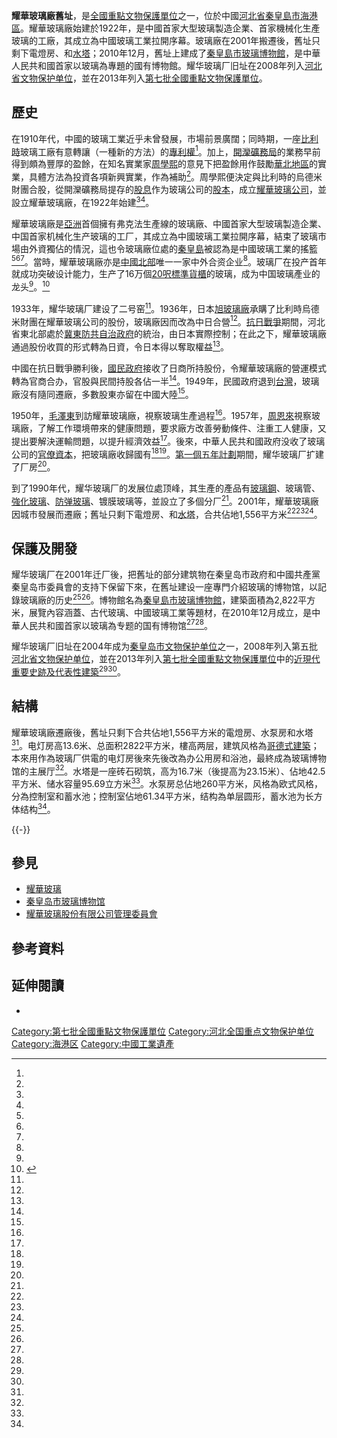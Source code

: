 {{文物保护单位
| 名称 = 耀華玻璃廠舊址
| 图片 = Former Yaohua Glass Factory in Qinhuangdao 04 2015-09.jpg
| 说明 = 玻璃廠的水塔，攝於2015年9月
| 级别 = 全国
| 所在 = [[河北省|河北省]][[秦皇島市|秦皇島市]][[海港區_(秦皇島市)|海港區]]
| 分类 = [[第七批全国重点文物保护单位中的近现代重要史迹及代表性建筑|近现代重要史迹及代表性建筑]]
| 时代 = 1922年
| 编号 = 7-1640-5-033
| 登录 = 2013年
}}
'''耀華玻璃廠舊址'''，是[[全國重點文物保護單位|全國重點文物保護單位]]之一，位於中國[[河北省|河北省]][[秦皇島市|秦皇島市]][[海港區_(秦皇島市)|海港區]]。耀華玻璃廠始建於1922年，是中國首家大型玻璃製造企業、首家機械化生產玻璃的工廠，其成立為中國玻璃工業拉開序幕。玻璃廠在2001年搬遷後，舊址只剩下電燈房、{{link-en|水泵房|Pumping station}}和[[水塔|水塔]]；2010年12月，舊址上建成了[[秦皇島市玻璃博物館|秦皇島市玻璃博物館]]，是中華人民共和國首家以玻璃為專題的國有博物館。耀华玻璃厂旧址在2008年列入[[河北省文物保护单位|河北省文物保护单位]]，並在2013年列入[[第七批全國重點文物保護單位|第七批全國重點文物保護單位]]。

== 歷史 ==
在1910年代，中國的玻璃工業近乎未曾發展，市場前景廣闊；同時期，一座[[比利時|比利時]]玻璃工廠有意轉讓{{link-en|弗克法|Fourcault process}}（一種新的{{link-en|玻璃生產|Glass production}}方法）的[[專利權|專利權]]<ref name="中國玻璃網"/>。加上，[[開灤礦務局|開灤礦務局]]的業務早前得到頗為豐厚的盈餘，在知名實業家[[周學熙|周學熙]]的意見下把盈餘用作鼓勵[[華北地區|華北地區]]的實業，具體方法為投資各項新興實業，作為補助<ref name="中國玻璃網"/>。周學熙便決定與比利時的烏德米財團合股，從開灤礦務局提存的[[股息|股息]]作为玻璃公司的[[股本|股本]]，成立[[耀華玻璃公司|耀華玻璃公司]]，並設立耀華玻璃廠，在1922年始建<ref name="中國玻璃網"/><ref name="中國新聞網"/>。

耀華玻璃廠是[[亞洲|亞洲]]首個擁有弗克法生產線的玻璃廠、中國首家大型玻璃製造企業、中国首家机械化生产玻璃的工厂，其成立為中國玻璃工業拉開序幕，結束了玻璃市場由外資獨佔的情況，這也令玻璃廠位處的[[秦皇島|秦皇島]]被認為是中國玻璃工業的搖籃<ref name="中國玻璃網"/><ref name="北京新浪網"/><ref name="中华书局"/>。當時，耀華玻璃廠亦是[[中國北部|中國北部]]唯一一家中外合资企业<ref name="成程钢化玻璃厂"/>。玻璃厂在投产首年就成功突破设计能力，生产了16万個[[20呎標準貨櫃|20呎標準貨櫃]]的玻璃，成为中国玻璃產业的龙头<ref name="成程钢化玻璃厂"/>。<ref>{{Cite book|chapter=|url=https://books.google.com.tw/books?id=3JpThqNzLIcC&pg=PA329&lpg=PA329&dq=Yaohua+glass+belgium&source=bl&ots=B5HY_If0Ca&sig=ACfU3U37cW8cDoqSpIwxOE1uQl-dvMnIVg&hl=zh-TW&sa=X&ved=2ahUKEwiO27vw29XlAhXPyosBHXtiBaYQ6AEwBHoECAkQAQ#v=onepage&q=Yaohua%20glass%20belgium&f=false|date=1933|language=en|first=China Hai guan zong shui wu si|last=shu|title=Decennial Reports on the Trade Navigation Industries, Etc., of the Ports Open to Foreign Commerce in China and Corea, and on the Conditions and Development of the Treaty Port Provinces|publisher=|year=|isbn=|location=|pages=}}</ref>

1933年，耀华玻璃厂建设了二号窑<ref name="文物春秋"/>。1936年，日本[[旭硝子|旭玻璃廠]]承購了比利時烏德米財團在耀華玻璃公司的股份，玻璃廠因而改為中日合營<ref name="耀華玻璃股份有限公司條例草案總說明"/>。[[抗日戰爭|抗日戰爭]]期間，河北省東北部處於[[冀東防共自治政府|冀東防共自治政府]]的統治，由日本實際控制；在此之下，耀華玻璃廠通過股份收買的形式轉為日資，令日本得以奪取權益<ref name="冀东学刊"/>。

中國在抗日戰爭勝利後，[[國民政府|國民政府]]接收了日商所持股份，令耀華玻璃廠的營運模式轉為官商合办，官股與民間持股各佔一半<ref name="耀華玻璃股份有限公司條例草案總說明"/>。1949年，民國政府退到[[台灣|台灣]]，玻璃廠沒有隨同遷廠，多數股東亦留在中國大陸<ref name="耀華玻璃股份有限公司條例草案總說明"/>。

1950年，[[毛澤東|毛澤東]]到訪耀華玻璃廠，視察玻璃生產過程<ref name="中國共產黨新聞網"/>。1957年，[[周恩來|周恩來]]視察玻璃廠，了解工作環境帶來的健康問題，要求廠方改善勞動條件、注重工人健康，又提出要解決運輸問題，以提升經濟效益<ref name="中共河北省委黨史研究室"/>。後來，中華人民共和國政府没收了玻璃公司的[[裙帶資本主義|官僚資本]]，把玻璃廠收歸國有<ref name="中國玻璃網"/><ref name="中國新聞網"/>。[[第一個五年計劃_(中國)|第一個五年計劃]]期間，耀华玻璃厂扩建了厂房<ref name="文物春秋"/>。

到了1990年代，耀华玻璃厂的发展位處顶峰，其生產的產品有[[玻璃鋼|玻璃鋼]]、玻璃管、[[強化玻璃|強化玻璃]]、[[防弹玻璃|防弹玻璃]]、镀膜玻璃等，並設立了多個分厂<ref name="文物春秋"/>。2001年，耀華玻璃廠因城市發展而遷廠；舊址只剩下電燈房、{{link-en|水泵房|Pumping station}}和[[水塔|水塔]]，合共佔地1,556平方米<ref name="中國新聞網"/><ref name="北京新浪網"/><ref name="文物春秋"/>。

== 保護及開發 ==
耀华玻璃厂在2001年迁厂後，把舊址的部分建筑物在秦皇岛市政府和中國共產黨秦皇岛市委員會的支持下保留下來，在舊址建设一座專門介紹玻璃的博物馆，以記錄玻璃廠的历史<ref name="北京新浪網"/><ref name="文物春秋"/>。博物館名為[[秦皇島市玻璃博物館|秦皇島市玻璃博物館]]，建築面積為2,822平方米，展覽內容涵蓋{{link-en|玻璃藝術|Glass art}}、古代玻璃、中國玻璃工業等題材，在2010年12月成立，是中華人民共和國首家以玻璃為专题的国有博物馆<ref name="中國玻璃網"/><ref name="北京新浪網"/>。

耀华玻璃厂旧址在2004年成为[[秦皇岛市文物保护单位|秦皇岛市文物保护单位]]之一，2008年列入第五批[[河北省文物保护单位|河北省文物保护单位]]，並在2013年列入[[第七批全國重點文物保護單位|第七批全國重點文物保護單位]]中的[[第七批全國重點文物保護單位中的近現代重要史跡及代表性建築|近現代重要史跡及代表性建築]]<ref name="文物春秋"/><ref name="list"/>。

== 結構 ==
耀華玻璃廠遷廠後，舊址只剩下合共佔地1,556平方米的電燈房、水泵房和水塔<ref name="中國新聞網"/>。电灯房高13.6米、总面积2822平方米，樓高两层，建筑风格為[[哥德式建築|哥德式建築]]；本來用作為玻璃厂供電的电灯房後來先後改為办公用房和浴池，最終成為玻璃博物馆的主展厅<ref name="文物春秋"/>。水塔是一座砖石砌筑，高为16.7米（後提高为23.15米）、佔地42.5平方米、储水容量95.69立方米<ref name="文物春秋"/>。水泵房总佔地260平方米，风格為欧式风格，分為控制室和蓄水池；控制室佔地61.34平方米，结构為单层圆形，蓄水池为长方体结构<ref name="文物春秋"/>。

{{multiple image
| align  = left
| width = 240
| image1 = Former Yaohua Glass Factory in Qinhuangdao 01 2015-09.jpg 
| caption1 = 平面
| image2 = Former Yaohua Glass Factory in Qinhuangdao 13 2015-09.jpg 
| caption2 = 电灯房
| image3 = Former Yaohua Glass Factory in Qinhuangdao 16 2015-09.jpg 
| caption3 = 电灯房山花细节
| image4 = Former Yaohua Glass Factory in Qinhuangdao 07 2015-09.jpg 
| caption4 = 水泵房
}}
{{-}}
== 參見 ==
* [[耀華玻璃|耀華玻璃]]
* [[秦皇岛市玻璃博物馆|秦皇岛市玻璃博物馆]]
* [[耀華玻璃股份有限公司管理委員會|耀華玻璃股份有限公司管理委員會]]

== 參考資料 ==
{{reflist|2|refs=
<ref name="冀东学刊">{{cite journal|author=赵竞存|year=1995|title=最早的华北日伪政权——“冀东防共自治政府”——为纪念抗日战争胜利50周年而作|journal=冀东学刊|issue=3|pages=23–37}}</ref>
<ref name="北京新浪網">{{cite news|title=我國首座玻璃專題博物館在秦皇島開工|url=http://news.sina.com/102-000-101-101/2008-11-06/1618531233.html|accessdate=2016-12-02|agency=北京新浪網|date=2008-11-06|archiveurl=https://archive.is/20161126105332/http://news.sina.com/102-000-101-101/2008-11-06/1618531233.html|archivedate=2016-11-26|deadurl=no}}</ref>
<ref name="中國新聞網">{{cite news|title=中国首家玻璃专题博物馆：讲述玻璃的那些事儿|url=http://www.chinanews.com/cul/2012/12-29/4447964.shtml|accessdate=2016-12-02|agency=中國新聞網|date=2012-12-29|archiveurl=https://archive.is/20161202151103/http://www.chinanews.com/cul/2012/12-29/4447964.shtml|archivedate=2016-12-02|deadurl=no}}</ref>
<ref name="中國玻璃網">{{cite web|title=耀华玻璃厂旧址：昔日玻璃厂 今日博物馆|url=http://www.glass.com.cn/glassnews/newsinfo_103727.html|website=中國玻璃網|accessdate=2016-12-02|archiveurl=https://archive.is/20161126111732/http://www.glass.com.cn/glassnews/newsinfo_103727.html|archivedate=2016-11-26|deadurl=no|date=2013-11-28}}</ref>
<ref name="成程钢化玻璃厂">{{cite web|title=钢化玻璃历史|url=http://www.cc-glass.com/web/post/257.html|website=成程钢化玻璃厂|accessdate=2016-12-02|archiveurl=https://archive.is/20161126114257/http://www.cc-glass.com/web/post/257.html|archivedate=2016-11-26|deadurl=yes|date=2014-11-05}}</ref>
<ref name="耀華玻璃股份有限公司條例草案總說明">{{cite web|title=耀華玻璃股份有限公司條例草案總說明|url=http://www.ey.gov.tw/Upload/RelFile/2016/692379/076d3aca-28ec-451c-9c57-df55ff13543e.pdf|website=行政院全球資訊網|accessdate=2016-12-02|archiveurl=https://web.archive.org/web/20150701213108/http://www.ey.gov.tw/Upload/RelFile/2016/692379/076d3aca-28ec-451c-9c57-df55ff13543e.pdf|archivedate=2015-07-01|deadurl=yes}}</ref>
<ref name="中共河北省委黨史研究室">{{cite web|author1=王黎鋒 (編)|title=開國總理周恩來的河北情節|url=http://dangshi.people.com.cn/BIG5/8647959.html|publisher=中共河北省委黨史研究室|accessdate=2016-12-02|archiveurl=https://archive.is/20161126130817/http://dangshi.people.com.cn/BIG5/8647959.html|archivedate=2016-11-26|deadurl=no}}</ref>
<ref name="中國共產黨新聞網">{{cite web|title=第三章 提出過渡時期總路線后十四次離京【3】|url=http://dangshi.people.com.cn/BIG5/n/2013/1230/c85037-23974885-3.html|website=中國共產黨新聞網|accessdate=2016-12-02|archiveurl=https://archive.is/20161126131139/http://dangshi.people.com.cn/BIG5/n/2013/1230/c85037-23974885-3.html|archivedate=2016-11-26|deadurl=no|pages=3|date=2013-12-30}}</ref>
<ref name="list">{{cite web|title=第七批全國重點文物保護單位名單|url=http://www.ncha.gov.cn/Portals/0/download/dqpqgzdwwbhdw.pdf|website=国家文物局|accessdate=2016-12-02|archiveurl=https://web.archive.org/web/20141102171354/http://www.sach.gov.cn/Portals/0/download/dqpqgzdwwbhdw.pdf|archivedate=2014-11-02|deadurl=no|pages=96}}</ref>
<ref name="中华书局">{{cite book|author1=杨居斗|author2=高金山|title=唐山市路北区志|publisher=中华书局|year=1999}}</ref>
<ref name="文物春秋">{{cite journal|author1=杨欢|author2=陈厉辞|title=秦皇岛市玻璃博物馆与工业遗产保护|journal=文物春秋|issue=4|url=http://www.qhdblbwg.com/Hnews.php?P=H0002&N=%E8%B5%84%E6%96%99%E6%A3%841%A476%841%A479%E7%B4%841%A471%841%A4771%841%A471%841%A4777&id=12&t=1|archiveurl=https://archive.is/20161203022816/http://www.qhdblbwg.com/Hnews.php?P=H0002&N=%E8%B5%84%E6%96%99%E6%A3%841%A476%841%A479%E7%B4%841%A471%841%A4771%841%A471%841%A4777&id=12&t=1|archivedate=2016-12-03|deadurl=no}}</ref>
}}

== 延伸閱讀 ==
* {{cite book|author1=趙維舟|author2=吳曉德|author3=禹繼彥|title=耀華玻璃廠志|year=1992|publisher=中國建筑材料工業出版社|isbn=7800900207}}

{{DEFAULTSORT:Y耀}}
{{Commons category|Former Yaohua Glass Factory in Qinhuangdao}}
{{河北全国重点文物保护单位}}

[[Category:第七批全國重點文物保護單位|Category:第七批全國重點文物保護單位]]
[[Category:河北全国重点文物保护单位|Category:河北全国重点文物保护单位]]
[[Category:海港区|Category:海港区]]
[[Category:中國工業遺產|Category:中國工業遺產]]